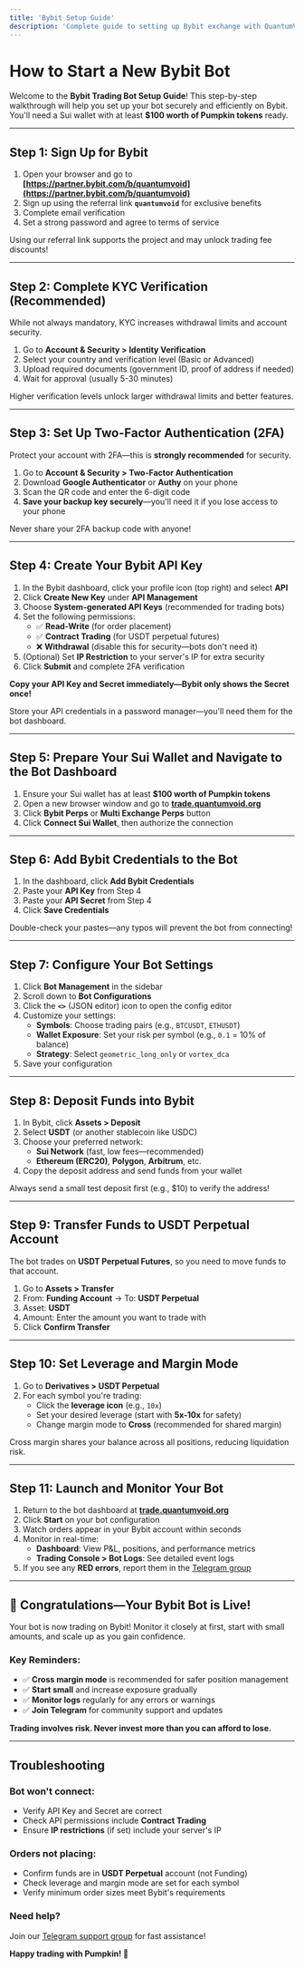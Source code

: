 ```yaml
---
title: 'Bybit Setup Guide'
description: 'Complete guide to setting up Bybit exchange with QuantumVoid bot'
---
```


# How to Start a New Bybit Bot

Welcome to the **Bybit Trading Bot Setup Guide**! This step-by-step walkthrough will help you set up your bot securely and efficiently on Bybit. You'll need a Sui wallet with at least **$100 worth of Pumpkin tokens** ready.

---

## Step 1: Sign Up for Bybit

1. Open your browser and go to **[https://partner.bybit.com/b/quantumvoid](https://partner.bybit.com/b/quantumvoid)**
2. Sign up using the referral link **`quantumvoid`** for exclusive benefits
3. Complete email verification
4. Set a strong password and agree to terms of service

<Tip>Using our referral link supports the project and may unlock trading fee discounts!</Tip>

---

## Step 2: Complete KYC Verification (Recommended)

While not always mandatory, KYC increases withdrawal limits and account security.

1. Go to **Account & Security > Identity Verification**
2. Select your country and verification level (Basic or Advanced)
3. Upload required documents (government ID, proof of address if needed)
4. Wait for approval (usually 5-30 minutes)

<Warning>Higher verification levels unlock larger withdrawal limits and better features.</Warning>

---

## Step 3: Set Up Two-Factor Authentication (2FA)

Protect your account with 2FA—this is **strongly recommended** for security.

1. Go to **Account & Security > Two-Factor Authentication**
2. Download **Google Authenticator** or **Authy** on your phone
3. Scan the QR code and enter the 6-digit code
4. **Save your backup key securely**—you'll need it if you lose access to your phone

<Warning>Never share your 2FA backup code with anyone!</Warning>

---

## Step 4: Create Your Bybit API Key

1. In the Bybit dashboard, click your profile icon (top right) and select **API**
2. Click **Create New Key** under **API Management**
3. Choose **System-generated API Keys** (recommended for trading bots)
4. Set the following permissions:
   - ✅ **Read-Write** (for order placement)
   - ✅ **Contract Trading** (for USDT perpetual futures)
   - ❌ **Withdrawal** (disable this for security—bots don't need it)
5. (Optional) Set **IP Restriction** to your server's IP for extra security
6. Click **Submit** and complete 2FA verification

**Copy your API Key and Secret immediately—Bybit only shows the Secret once!**

<Tip>Store your API credentials in a password manager—you'll need them for the bot dashboard.</Tip>

---

## Step 5: Prepare Your Sui Wallet and Navigate to the Bot Dashboard

1. Ensure your Sui wallet has at least **$100 worth of Pumpkin tokens**
2. Open a new browser window and go to **[trade.quantumvoid.org](https://trade.quantumvoid.org)**
3. Click **Bybit Perps** or **Multi Exchange Perps** button
4. Click **Connect Sui Wallet**, then authorize the connection

---

## Step 6: Add Bybit Credentials to the Bot

1. In the dashboard, click **Add Bybit Credentials**
2. Paste your **API Key** from Step 4
3. Paste your **API Secret** from Step 4
4. Click **Save Credentials**

<Tip>Double-check your pastes—any typos will prevent the bot from connecting!</Tip>

---

## Step 7: Configure Your Bot Settings

1. Click **Bot Management** in the sidebar
2. Scroll down to **Bot Configurations**
3. Click the **`<>`** (JSON editor) icon to open the config editor
4. Customize your settings:
   - **Symbols**: Choose trading pairs (e.g., `BTCUSDT`, `ETHUSDT`)
   - **Wallet Exposure**: Set your risk per symbol (e.g., `0.1` = 10% of balance)
   - **Strategy**: Select `geometric_long_only` or `vortex_dca`
5. Save your configuration

---

## Step 8: Deposit Funds into Bybit

1. In Bybit, click **Assets > Deposit**
2. Select **USDT** (or another stablecoin like USDC)
3. Choose your preferred network:
   - **Sui Network** (fast, low fees—recommended)
   - **Ethereum (ERC20)**, **Polygon**, **Arbitrum**, etc.
4. Copy the deposit address and send funds from your wallet

<Warning>Always send a small test deposit first (e.g., $10) to verify the address!</Warning>

---

## Step 9: Transfer Funds to USDT Perpetual Account

The bot trades on **USDT Perpetual Futures**, so you need to move funds to that account.

1. Go to **Assets > Transfer**
2. From: **Funding Account** → To: **USDT Perpetual**
3. Asset: **USDT**
4. Amount: Enter the amount you want to trade with
5. Click **Confirm Transfer**

---

## Step 10: Set Leverage and Margin Mode

1. Go to **Derivatives > USDT Perpetual**
2. For each symbol you're trading:
   - Click the **leverage icon** (e.g., `10x`)
   - Set your desired leverage (start with **5x-10x** for safety)
   - Change margin mode to **Cross** (recommended for shared margin)

<Tip>Cross margin shares your balance across all positions, reducing liquidation risk.</Tip>

---

## Step 11: Launch and Monitor Your Bot

1. Return to the bot dashboard at **[trade.quantumvoid.org](https://trade.quantumvoid.org)**
2. Click **Start** on your bot configuration
3. Watch orders appear in your Bybit account within seconds
4. Monitor in real-time:
   - **Dashboard**: View P&L, positions, and performance metrics
   - **Trading Console > Bot Logs**: See detailed event logs
5. If you see any **RED errors**, report them in the [Telegram group](https://t.me/pumpkinsui)

---

## 🎉 Congratulations—Your Bybit Bot is Live!

Your bot is now trading on Bybit! Monitor it closely at first, start with small amounts, and scale up as you gain confidence.

### Key Reminders:
- ✅ **Cross margin mode** is recommended for safer position management
- ✅ **Start small** and increase exposure gradually
- ✅ **Monitor logs** regularly for any errors or warnings
- ✅ **Join Telegram** for community support and updates

**Trading involves risk. Never invest more than you can afford to lose.**

---

## Troubleshooting

### Bot won't connect:
- Verify API Key and Secret are correct
- Check API permissions include **Contract Trading**
- Ensure **IP restrictions** (if set) include your server's IP

### Orders not placing:
- Confirm funds are in **USDT Perpetual** account (not Funding)
- Check leverage and margin mode are set for each symbol
- Verify minimum order sizes meet Bybit's requirements

### Need help?
Join our [Telegram support group](https://t.me/pumpkinsui) for fast assistance!

**Happy trading with Pumpkin! 🎃**
